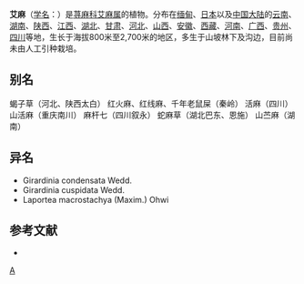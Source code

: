 {{Speciesbox 
| taxon = Laportea cuspidata
| authority = (Wedd.) Friis
}}
'''艾麻'''（[[学名|学名]]：{{lang|la|''Laportea cuspidata''}}）是[[荨麻科|荨麻科]][[艾麻属|艾麻属]]的植物。分布在[[缅甸|缅甸]]、[[日本|日本]]以及[[中国大陆|中国大陆]]的[[云南|云南]]、[[湖南|湖南]]、[[陕西|陕西]]、[[江西|江西]]、[[湖北|湖北]]、[[甘肃|甘肃]]、[[河北|河北]]、[[山西|山西]]、[[安徽|安徽]]、[[西藏|西藏]]、[[河南|河南]]、[[广西|广西]]、[[贵州|贵州]]、[[四川|四川]]等地，生长于海拔800米至2,700米的地区，多生于山坡林下及沟边，目前尚未由人工引种栽培。

== 别名 ==
蝎子草（河北、陕西太白） 红火麻、红线麻、千年老鼠屎（秦岭） 活麻（四川） 山活麻（重庆南川） 麻杆七（四川叙永） 蛇麻草（湖北巴东、恩施） 山苎麻（湖南）

== 异名 ==
* Girardinia condensata Wedd.
* Girardinia cuspidata Wedd.
* Laportea macrostachya (Maxim.) Ohwi

== 参考文献 ==
<div class="references-small">
* {{cite web| url =http://www.bioinfo.cn/db05/KmzwSpecies.php?action=view&id=23303| title =艾麻| work =《中国高等植物数据库全库》| publisher =中国科学院微生物研究所| author =昆明植物研究所| accessdate =2009-02-26| deadurl =yes| archiveurl =https://web.archive.org/web/20160305020839/http://www.bioinfo.cn/db05/KmzwSpecies.php?action=view&id=23303| archivedate =2016-03-05}}
</div>
{{Taxonbar|from=Q15178534}}

[[Category:艾麻属|A]]


{{植物小作品}}
